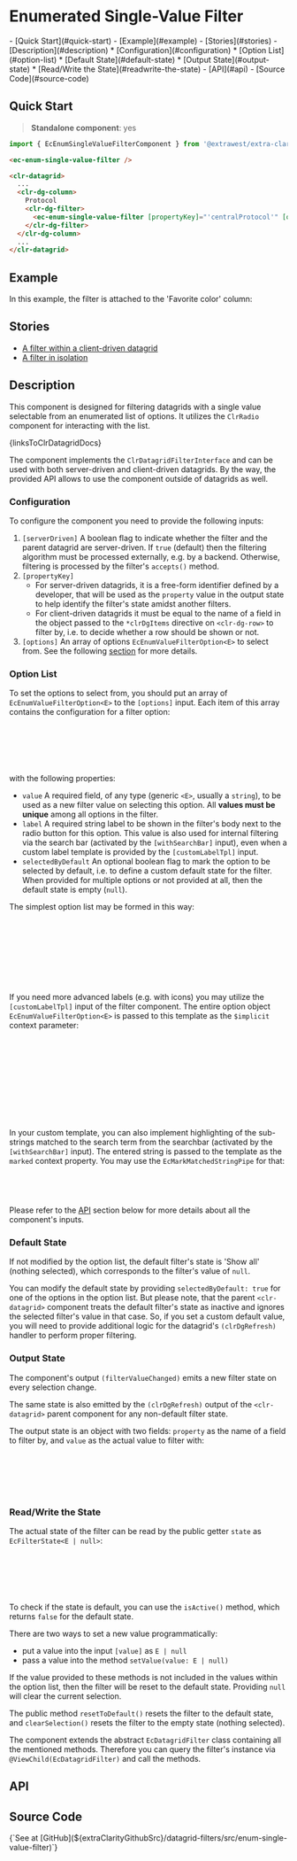


<style>{docsStylePatch}</style>

<Meta of={FilterStories} name="Overview" />

# Enumerated Single-Value Filter

<div className="table-of-contents">
  - [Quick Start](#quick-start) - [Example](#example) - [Stories](#stories) -
  [Description](#description) * [Configuration](#configuration) * [Option List](#option-list) *
  [Default State](#default-state) * [Output State](#output-state) * [Read/Write the
  State](#readwrite-the-state) - [API](#api) - [Source Code](#source-code)
</div>

## Quick Start

> **Standalone component**: yes

```typescript
import { EcEnumSingleValueFilterComponent } from '@extrawest/extra-clarity/datagrid-filters';
```

```html
<ec-enum-single-value-filter />
```

```html
<clr-datagrid>
  ...
  <clr-dg-column>
    Protocol
    <clr-dg-filter>
      <ec-enum-single-value-filter [propertyKey]="'centralProtocol'" [options]="protocols" />
    </clr-dg-filter>
  </clr-dg-column>
  ...
</clr-datagrid>
```

## Example

In this example, the filter is attached to the 'Favorite color' column:

<Canvas of={FilterStories.DocsExampleStory} />

## Stories

- [A filter within a client-driven datagrid](/story/components-datagrid-filters-enum-single-value-filter--within-datagrid-story)
- [A filter in isolation](/story/components-datagrid-filters-enum-single-value-filter--filter-itself-story)

## Description

This component is designed for filtering datagrids with a single value selectable from an enumerated list of options.
It utilizes the `ClrRadio` component for interacting with the list.

<Markdown>{linksToClrDatagridDocs}</Markdown>

The component implements the `ClrDatagridFilterInterface` and can be used with both server-driven and client-driven
datagrids. By the way, the provided API allows to use the component outside of datagrids as well.

### Configuration

To configure the component you need to provide the following inputs:

1. `[serverDriven]` A boolean flag to indicate whether the filter and the parent datagrid are server-driven.
   If `true` (default) then the filtering algorithm must be processed externally, e.g. by a backend.
   Otherwise, filtering is processed by the filter's `accepts()` method.
2. `[propertyKey]`
   - For server-driven datagrids, it is a free-form identifier defined by a developer, that will be used
     as the `property` value in the output state to help identify the filter's state amidst another filters.
   - For client-driven datagrids it must be equal to the name of a field in the object passed to the `*clrDgItems`
     directive on `<clr-dg-row>` to filter by, i.e. to decide whether a row should be shown or not.
3. `[options]` An array of options `EcEnumValueFilterOption<E>` to select from.
   See the following [section](#option-list) for more details.

### Option List

To set the options to select from, you should put an array of `EcEnumValueFilterOption<E>` to the `[options]` input.
Each item of this array contains the configuration for a filter option:

```typescript
export interface EcEnumValueFilterOption<E> {
  value: E;
  label: string;
  selectedByDefault?: boolean;
}
```

with the following properties:

- `value`
  A required field, of any type (generic `<E>`, usually a `string`), to be used as a new filter value
  on selecting this option. All **values must be unique** among all options in the filter.
- `label`
  A required string label to be shown in the filter's body next to the radio button for this option.
  This value is also used for internal filtering via the search bar (activated by the `[withSearchBar]` input),
  even when a custom label template is provided by the `[customLabelTpl]` input.
- `selectedByDefault`
  An optional boolean flag to mark the option to be selected by default,
  i.e. to define a custom default state for the filter.
  When provided for multiple options or not provided at all, then the default state is empty (`null`).

The simplest option list may be formed in this way:

```typescript
const options: EcEnumValueFilterOption<string>[] = ['red','green','blue'].map(value => ({ value, label: value }));

// or hardcoded:
const options: EcEnumValueFilterOption<string>[] = [
  { value: 'red', label: 'Red' },
  { value: 'green', label: 'Green' },
  { value: 'blue', label: 'Blue },
];
```

If you need more advanced labels (e.g. with icons) you may utilize the `[customLabelTpl]` input of the filter component.
The entire option object `EcEnumValueFilterOption<E>` is passed to this template as the `$implicit` context parameter:

```html
<ec-enum-single-value-filter
  [propertyKey]="'color'"
  [options]="colors"
  [customLabelTpl]="customColorLabel"
/>
...
<ng-template #customColorLabel let-option>
  <span>{{ option.label }}</span>
  <cds-icon [shape]="mapOptionToCdsIconShape(option)" />
</ng-template>
```

In your custom template, you can also implement highlighting of the sub-strings matched to
the search term from the searchbar (activated by the `[withSearchBar]` input).
The entered string is passed to the template as the `marked` context property.
You may use the `EcMarkMatchedStringPipe` for that:

```html
<ng-template #customLabel let-option let-marked="marked">
  <span [innerHtml]="option.label | markMatched:marked"></span>
</ng-template>
```

Please refer to the [API](#api) section below for more details about all the component's inputs.

### Default State

If not modified by the option list, the default filter's state is 'Show all' (nothing selected),
which corresponds to the filter's value of `null`.

You can modify the default state by providing `selectedByDefault: true` for one of the options in the option list.
But please note, that the parent `<clr-datagrid>` component treats the default filter's state as inactive
and ignores the selected filter's value in that case. So, if you set a custom default value, you will need
to provide additional logic for the datagrid's `(clrDgRefresh)` handler to perform proper filtering.

### Output State

The component's output `(filterValueChanged)` emits a new filter state on every selection change.

The same state is also emitted by the `(clrDgRefresh)` output of the `<clr-datagrid>` parent component for any
non-default filter state.

The output state is an object with two fields: `property` as the name of a field to filter by, and `value` as the
actual value to filter with:

```typescript
// interface EcFilterState<E | null>
{
  property: string | number;
  value: E | null;
}
```

### Read/Write the State

The actual state of the filter can be read by the public getter `state` as `EcFilterState<E | null>`:

```html
...
<ec-enum-single-value-filter #filterByColor />
...
<span>{{ filterByColor.state.value }}</span>
...
```

To check if the state is default, you can use the `isActive()` method, which returns `false` for the default state.

There are two ways to set a new value programmatically:

- put a value into the input `[value]` as `E | null`
- pass a value into the method `setValue(value: E | null)`

If the value provided to these methods is not included in the values within the option list,
then the filter will be reset to the default state. Providing `null` will clear the current selection.

The public method `resetToDefault()` resets the filter to the default state, and
`clearSelection()` resets the filter to the empty state (nothing selected).

The component extends the abstract `EcDatagridFilter` class containing all the mentioned methods.
Therefore you can query the filter's instance via `@ViewChild(EcDatagridFilter)` and call the methods.

## API

<ArgTypes sort="requiredFirst" />

## Source Code

<Markdown>
  {`See at [GitHub](${extraClarityGithubSrc}/datagrid-filters/src/enum-single-value-filter)`}
</Markdown>
